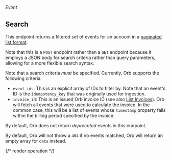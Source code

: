 ###### *Event*

## Search

This endpoint returns a filtered set of events for an account in a [paginated list format](../reference/pagination).

Note that this is a `POST` endpoint rather than a `GET` endpoint because it employs a JSON body for search criteria
rather than query parameters, allowing for a more flexible search syntax.

Note that a search criteria _must_ be specified. Currently, Orb supports the following criteria:
- `event_ids`: This is an explicit array of IDs to filter by. Note that an event's ID is the `idempotency_key` that
  was originally used for ingestion.
- `invoice_id`: This is an issued Orb invoice ID (see also [List Invoices](list-invoices)). Orb will fetch all
  events that were used to calculate the invoice. In the common case, this will be a list of events whose
  `timestamp` property falls within the billing period specified by the invoice.

By default, Orb does not return _deprecated_ events in this endpoint.

By default, Orb will not throw a `404` if no events matched, Orb will return an empty array for `data` instead.

{/* render operation */}
